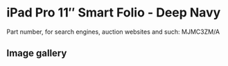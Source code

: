 # iPad Pro 11″ Smart Folio - Deep Navy

Part number, for search engines, auction websites and such: MJMC3ZM/A

## Image gallery

<div style={{ width: "768px" }}>
  <GalleryComponent
    images={[
      {
        original: "/everysource/MJMC3",
        thumbnail: "/everypreview/MJMC3",
      }
    ]}
  />
</div>
